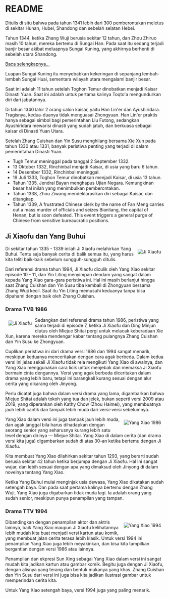 # README


Ditulis di situ bahwa pada tahun 1341 lebih dari 300 pemberontakan meletus di sekitar Hunan, Hubei, Shandong dan sebelah selatan Hebei.

Tahun 1344, ketika Zhang Wuji berusia sekitar 12 tahun, dan Zhou Zhiruo masih 10 tahun, mereka bertemu di Sungai Han. Pada saat itu sedang terjadi banjir 
besar akibat meluapnya Sungai Kuning, yang akhirnya berhenti di sebelah utara Shandong. 

[Baca selengkapnya...](https://en.wikipedia.org/wiki/1344_Yellow_River_flood)

Luapan Sungai Kuning itu menyebabkan kekeringan di sepanjang lembah-lembah Sungai Huai, sementara wilayah utara mengalami banjir besar.

Saat ini adalah 11 tahun setelah Toghon Temur dinobatkan menjadi Kaisar Dinasti Yuan. Saat ini adalah untuk pertama kalinya Toqto'a mengundurkan diri 
dari jabatannya.

Di tahun 1340 lahir 2 orang calon kaisar, yaitu Han Lin'er dan Ayushiridara. Tragisnya, kedua-duanya tidak menguasai Zhongyuan. Han Lin'er praktis hanya 
sebagai simbol bagi pemerintahan Liu Futong, sedangkan Ayushiridara mewarisi dinasti yang sudah jatuh, dan berkuasa sebagai kaisar di Dinasti Yuan Utara.

Setelah Zhang Cuishan dan Yin Susu menghilang bersama Xie Xun pada tahun 1330 atau 1331, banyak peristiwa penting yang terjadi di dalam pemerintahan 
Dinasti Yuan. 

- Tugh Temur meninggal pada tanggal 2 September 1332.
- 13 Oktober 1332, Rinchinbal menjadi Kaisar, di usia yang baru 6 tahun.
- 14 Desember 1332, Rinchinbal meninggal.
- 19 Juli 1333, Toghon Temur dinobatkan menjadi Kaisar, di usia 13 tahun.
- Tahun 1335, Jendral Bayan menghapus Ujian Negara. Kemungkinan besar hal inilah yang menimbulkan pemberontakan.
- Tahun 1338, Zhou Ziwang mendeklarasikan diri sebagai Kaisar, dan ditangkap.
- Tahun 1339, A frustrated Chinese clerk by the name of Fan Meng carries out a mass murder of officials and seizes Bianliang, 
  the capital of Henan, but is soon defeated. This event triggers a general purge of Chinese from sensitive bureaucratic positions.


## Ji Xiaofu dan Yang Buhui

<a href="/images/ji-xiaofu-1.png">
    <image style="float:right;max-width:400px;padding:10px;" 
        src="/images/small/ji-xiaofu-1.png" 
        alt="Ji Xiaofu" 
        title="Ji Xiaofu diculik oleh Yang Xiao." />
</a>

Di sekitar tahun 1335 - 1339 inilah Ji Xiaofu melahirkan Yang Buhui. Tentu saja banyak cerita di balik semua itu, yang harus kita teliti baik-baik 
sebelum sungguh-sungguh ditulis.

Dari referensi drama tahun 1994, Ji Xiaofu diculik oleh Yang Xiao sekitar episode 10 - 11, dan Yin Liting menyimpan dendam yang sangat dalam kepada 
Yang Xiao gara-gara peristiwa ini. Hal ini masih berlanjut hingga saat Zhang Cuishan dan Yin Susu tiba kembali di Zhongyuan bersama Zhang Wuji kecil. 
Saat itu Yin Liting memusuhi keduanya tanpa bisa dipahami dengan baik oleh Zhang Cuishan.

### Drama TVB 1986

<a href="/images/small/ep07-1986.png">
    <image style="float:left;max-width:300px;padding:10px;" 
        src="/images/small/ep07-1986.png" 
        alt="Ji Xiaofu" 
        title="Ji Xiaofu dan Ding Minjun bersama Miejue Shitai." />
</a>

Sedangkan dari referensi drama tahun 1986, peristiwa yang sama terjadi di episode 7, ketika Ji Xiaofu dan Ding Minjun diutus oleh Miejue Shitai 
pergi untuk melacak keberadaan Xie Xun, karena mereka mendengar kabar tentang pulangnya Zhang Cuishan dan Yin Susu ke Zhongyuan.

Cuplikan peristiwa ini dari drama versi 1986 dan 1994 sangat menarik, meskipun keduanya menceritakan dengan cara agak berbeda. Dalam kedua versi ini 
jelas sekali Ji Xiaofu tidak rela mengikuti Yang Xiao di awalnya, dan Yang Xiao menggunakan cara licik untuk menjebak dan memaksa Ji Xiaofu bermain 
cinta dengannya. Versi yang agak berbeda diceritakan dalam drama yang lebih baru, tetapi ini barangkali kurang sesuai dengan alur cerita yang dikarang 
oleh Jinyong. 

Perlu dicatat juga bahwa dalam versi drama yang lama, digambarkan bahwa Miejue Shitai adalah tokoh yang tua dan jelek, bukan seperti versi 2009 atau 
2019, yang diperankan oleh Kathy Chow (Zhou Haimei), yang membuatnya jauh lebih cantik dan tampak lebih muda dari versi-versi sebelumnya. 


<a href="/images/small/yang-xiao-1-cartoonized.png">
    <image style="float:right;max-width:300px;padding:10px;" 
        src="/images/small/yang-xiao-1-cartoonized.png" 
        alt="Yang Xiao 1986" 
        title="Yang Xiao dalam versi 1986, sedang menyapa Ding Minjun dan Ji Xiaofu." />
</a>

Yang Xiao dalam versi ini juga tampak jauh lebih muda, dan agak janggal bila harus dihadapkan dengan seorang senior yang seharusnya kurang lebih satu 
level dengan dirinya — Miejue Shitai. Yang Xiao di dalam cerita (dan drama versi kita juga) digambarkan sudah di atas 30-an ketika bertemu dengan Ji Xiaofu.

Kita membuat Yang Xiao dilahirkan sekitar tahun 1293, yang berarti sudah berusia sekitar 42 tahun ketika berjumpa dengan Ji Xiaofu. Hal ini sangat 
wajar, dan lebih sesuai dengan apa yang dimaksud oleh Jinyong di dalam novelnya tentang Yang Xiao.

Ketika Yang Buhui mulai menginjak usia dewasa, Yang Xiao dikatakan sudah setengah baya. Dan pada saat pertama kalinya bertemu dengan Zhang Wuji, Yang Xiao 
juga digabarkan tidak muda lagi. Ia adalah orang yang sudah senior, meskipun punya penampilan yang tampan.

### Drama TTV 1994

<a href="/images/small/yang-xiao-5.png">
    <image style="float:right;max-width:300px;padding:10px;" 
        src="/images/small/yang-xiao-5.png" 
        alt="Yang Xiao 1994" 
        title="Yang Xiao dalam versi 1994, sedang bertarung dengan Yin Liting dan Miejue Shitai, dan menanyakan keberadaan Ji Xiaofu." />
</a>

Dibandingkan dengan penampilan aktor dan aktris lainnya, baik Yang Xiao maupun Ji Xiaofu kelihatannya lebih mudah kita buat menjadi versi kartun atau 
komik, yang membuat jalan cerita terasa lebih klasik. Untuk versi 1994 ini penampilan Yang Xiao juga lebih meyakinkan, dan bisa kita tampilkan bergantian 
dengan versi 1986 atau lainnya.

Penampilan dan ekpresi Sun Xing sebagai Yang Xiao dalam versi ini sangat mudah kita jadikan kartun atau gambar komik. Begitu juga dengan Ji Xiaofu, 
dengan alisnya yang terang dan bentuk mukanya yang khas. Zhang Cuishan dan Yin Susu dari versi ini juga bisa kita jadikan ilustrasi gambar untuk 
memperindah cerita kita.

Untuk Yang Xiao setengah baya, versi 1994 juga yang paling menarik.





